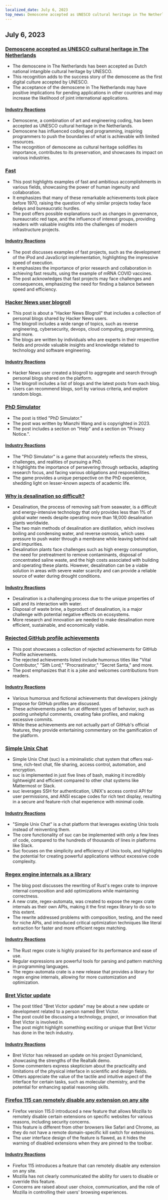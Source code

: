 ```yaml
---
localized_date: July 6, 2023
top_news: Demoscene accepted as UNESCO cultural heritage in The Netherlands
---
```




<CallToAction />

<Steps>

## July 6, 2023

### [Demoscene accepted as UNESCO cultural heritage in The Netherlands](http://demoscene-the-art-of-coding.net/2023/07/03/unescodemoscene-accepted-as-unesco-cultural-heritage-in-the-netherlands/)

- The demoscene in The Netherlands has been accepted as Dutch national intangible cultural heritage by UNESCO.
- This recognition adds to the success story of the demoscene as the first digital culture accepted by UNESCO.
- The acceptance of the demoscene in The Netherlands may have positive implications for pending applications in other countries and may increase the likelihood of joint international applications.

#### [Industry Reactions](http://news.ycombinator.com/item?id=36597460)

- Demoscene, a combination of art and engineering coding, has been accepted as UNESCO cultural heritage in the Netherlands.
- Demoscene has influenced coding and programming, inspiring programmers to push the boundaries of what is achievable with limited resources.
- The recognition of demoscene as cultural heritage solidifies its importance, contributes to its preservation, and showcases its impact on various industries.

### [Fast](https://patrickcollison.com/fast)

- This post highlights examples of fast and ambitious accomplishments in various fields, showcasing the power of human ingenuity and collaboration.
- It emphasizes that many of these remarkable achievements took place before 1970, raising the question of why similar projects today face delays and bureaucratic hurdles.
- The post offers possible explanations such as changes in governance, bureaucratic red tape, and the influence of interest groups, providing readers with valuable insights into the challenges of modern infrastructure projects.

#### [Industry Reactions](http://news.ycombinator.com/item?id=36605912)

- The post discusses examples of fast projects, such as the development of the iPod and JavaScript implementation, highlighting the impressive speed of execution.
- It emphasizes the importance of prior research and collaboration in achieving fast results, using the example of mRNA COVID vaccines.
- The post acknowledges that fast projects may face challenges and consequences, emphasizing the need for finding a balance between speed and efficiency.

### [Hacker News user blogroll](https://dm.hn)

- This post is about a "Hacker News Blogroll" that includes a collection of personal blogs shared by Hacker News users.
- The blogroll includes a wide range of topics, such as reverse engineering, cybersecurity, devops, cloud computing, programming, and more.
- The blogs are written by individuals who are experts in their respective fields and provide valuable insights and knowledge related to technology and software engineering.

#### [Industry Reactions](http://news.ycombinator.com/item?id=36605493)

- Hacker News user created a blogroll to aggregate and search through personal blogs shared on the platform.
- The blogroll includes a list of blogs and the latest posts from each blog.
- Users can recommend blogs, sort by various criteria, and explore random blogs.

### [PhD Simulator](https://research.wmz.ninja/projects/phd/index.html)

- The post is titled "PhD Simulator."
- The post was written by Mianzhi Wang and is copyrighted in 2023.
- The post includes a section on "Help" and a section on "Privacy Notice.".

#### [Industry Reactions](http://news.ycombinator.com/item?id=36597534)

- The "PhD Simulator" is a game that accurately reflects the stress, challenges, and realities of pursuing a PhD.
- It highlights the importance of persevering through setbacks, adapting research focus, and facing various obligations and responsibilities.
- The game provides a unique perspective on the PhD experience, shedding light on lesser-known aspects of academic life.

### [Why is desalination so difficult?](https://practical.engineering/blog/2023/6/28/why-is-desalination-so-difficult)

- Desalination, the process of removing salt from seawater, is a difficult and energy-intensive technology that only provides less than 1% of global water needs despite operating more than 18,000 desalination plants worldwide.
- The two main methods of desalination are distillation, which involves boiling and condensing water, and reverse osmosis, which uses pressure to push water through a membrane while leaving behind salt and impurities.
- Desalination plants face challenges such as high energy consumption, the need for pretreatment to remove contaminants, disposal of concentrated saline waste, and the high costs associated with building and operating these plants. However, desalination can be a viable solution in areas with severe water scarcity and can provide a reliable source of water during drought conditions.

#### [Industry Reactions](http://news.ycombinator.com/item?id=36602909)

- Desalination is a challenging process due to the unique properties of salt and its interaction with water.
- Disposal of waste brine, a byproduct of desalination, is a major challenge with potential negative effects on ecosystems.
- More research and innovation are needed to make desalination more efficient, sustainable, and economically viable.

### [Rejected GitHub profile achievements](https://github.com/Flet/rejected-github-profile-achievements)

- This post showcases a collection of rejected achievements for GitHub Profile achievements.
- The rejected achievements listed include humorous titles like "Vital Contributor," "Sith Lord," "Procrastinator," "Secret Santa," and more.
- The post emphasizes that it is a joke and welcomes contributions from readers.

#### [Industry Reactions](http://news.ycombinator.com/item?id=36607439)

- Various humorous and fictional achievements that developers jokingly propose for GitHub profiles are discussed.
- These achievements poke fun at different types of behavior, such as posting unhelpful comments, creating fake profiles, and making excessive commits.
- While these achievements are not actually part of GitHub's official features, they provide entertaining commentary on the gamification of the platform.

### [Simple Unix Chat](https://the-dam.org/docs/explanations/suc.html)

- Simple Unix Chat (suc) is a minimalistic chat system that offers real-time, rich-text chat, file sharing, access control, automation, and encryption.
- suc is implemented in just five lines of bash, making it incredibly lightweight and efficient compared to other chat systems like Mattermost or Slack.
- suc leverages SSH for authentication, UNIX's access control API for user permissions, and ANSI escape codes for rich text display, resulting in a secure and feature-rich chat experience with minimal code.

#### [Industry Reactions](http://news.ycombinator.com/item?id=36594916)

- "Simple Unix Chat" is a chat platform that leverages existing Unix tools instead of reinventing them.
- The core functionality of suc can be implemented with only a few lines of code, compared to the hundreds of thousands of lines in platforms like Slack.
- Suc focuses on the simplicity and efficiency of Unix tools, and highlights the potential for creating powerful applications without excessive code complexity.

### [Regex engine internals as a library](https://blog.burntsushi.net/regex-internals/)

- The blog post discusses the rewriting of Rust's regex crate to improve internal composition and add optimizations while maintaining correctness.
- A new crate, regex-automata, was created to expose the regex crate internals as their own APIs, making it the first regex library to do so to this extent.
- The rewrite addressed problems with composition, testing, and the need for niche APIs, and introduced critical optimization techniques like literal extraction for faster and more efficient regex matching.

#### [Industry Reactions](http://news.ycombinator.com/item?id=36600263)

- The Rust regex crate is highly praised for its performance and ease of use.
- Regular expressions are powerful tools for parsing and pattern matching in programming languages.
- The regex-automata crate is a new release that provides a library for regex engine internals, allowing for more customization and optimization.

### [Bret Victor update](http://worrydream.com/July2023/)

- The post titled "Bret Victor update" may be about a new update or development related to a person named Bret Victor.
- The post could be discussing a technology, project, or innovation that Bret Victor is involved in.
- The post might highlight something exciting or unique that Bret Victor has done in the tech industry.

#### [Industry Reactions](http://news.ycombinator.com/item?id=36596095)

- Bret Victor has released an update on his project Dynamicland, showcasing the strengths of the Realtalk demo.
- Some commenters express skepticism about the practicality and limitations of the physical interface in scientific and design fields.
- Others appreciate the value of the tactile and intuitive aspect of the interface for certain tasks, such as molecular chemistry, and the potential for enhancing spatial reasoning skills.

### [Firefox 115 can remotely disable any extension on any site](https://lapcatsoftware.com/articles/2023/7/1.html)

- Firefox version 115.0 introduced a new feature that allows Mozilla to remotely disable certain extensions on specific websites for various reasons, including security concerns.
- This feature is different from other browsers like Safari and Chrome, as they do not have a remote domain-specific kill switch for extensions.
- The user interface design of the feature is flawed, as it hides the warning of disabled extensions when they are pinned to the toolbar.

#### [Industry Reactions](http://news.ycombinator.com/item?id=36602193)

- Firefox 115 introduces a feature that can remotely disable any extension on any site.
- Mozilla has not clearly communicated the ability for users to disable or override this feature.
- Concerns are raised about user choice, communication, and the role of Mozilla in controlling their users' browsing experiences.

</Steps>
